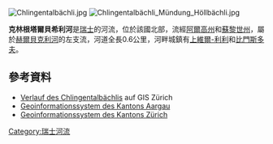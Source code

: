 {{Coord|47.34335|N|8.41142|E|display=title}}
[[Image:Chlingentalbächli.jpg|right]]
[[Image:Chlingentalbächli_Mündung_Höllbächli.jpg|right]]

'''克林根塔爾貝希利河'''是[[瑞士|瑞士]]的河流，位於該國北部，流經[[阿爾高州|阿爾高州]]和[[蘇黎世州|蘇黎世州]]，屬於[[赫爾貝克利河_(倫訥倫巴赫河支流)|赫爾貝克利河]]的左支流，河道全長0.6公里，河畔城鎮有[[上維爾-利利|上維爾-利利]]和[[比門斯多夫|比門斯多夫]]。

==參考資料==
* [http://maps.zh.ch/s/qrwdfho0 Verlauf des Chlingentalbächlis] auf GIS Zürich
* [https://www.ag.ch/de/dfr/geoportal/geoportal.jsp Geoinformationssystem des Kantons Aargau] {{Wayback|url=https://www.ag.ch/de/dfr/geoportal/geoportal.jsp |date=20210213214922 }}
* [https://maps.zh.ch/ Geoinformationssystem des Kantons Zürich] {{Wayback|url=https://maps.zh.ch/ |date=20190217202341 }}

{{Switzerland-geo-stub}}
[[Category:瑞士河流|Category:瑞士河流]]